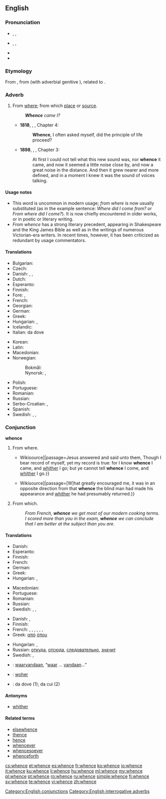 ==English==
{{was wotd|2012|November|9}}
===Pronunciation===
* {{enPR|hwĕns}}, {{IPA|/ʍɛns/}}, {{X-SAMPA|/WEns/}}
* {{qualifier|in accents with the [[wine-whine merger]]}} {{enPR|wĕns}}, {{IPA|/wɛns/}}, {{X-SAMPA|/wEns/}}
* {{audio|en-us-whence.ogg|Audio (US)}}
* {{rhymes|ɛns}}

===Etymology===
From {{etyl|enm|en}} {{term|whennes|lang=enm}}, from {{etyl|ang|en}} {{term|hwanone|lang=ang}} (with adverbial genitive {{term|-s|lang=en}}), related to {{term|hwænne|lang=ang}}.

===Adverb===
{{en-adv|-}}

# From [[where]]; from which [[place]] or [[source]].
#: '''''Whence''' came I?''
#* '''1818''', {{w|Mary Shelley}}, {{w|Frankenstein|''Frankenstein''}}, Chapter 4:
#*: '''Whence''', I often asked myself, did the principle of life proceed?
#* '''1898''', {{w|J. Meade Falkner}}, {{w|Moonfleet|''Moonfleet''}}, Chapter 3:
#*: At first I could not tell what this new sound was, nor '''whence''' it came, and now it seemed a little noise close by, and now a great noise in the distance. And then it grew nearer and more defined, and in a moment I knew it was the sound of voices talking.

====Usage notes====
* This word is uncommon in modern usage; ''from where'' is now usually substituted (as in the example sentence: ''Where did I come from?'' or ''From where did I come?''). It is now chiefly encountered in older works, or in poetic or literary writing.
* ''From whence'' has a strong literary precedent, appearing in Shakespeare and the King James Bible as well as in the writings of numerous Victorian-era writers. In recent times, however, it has been criticized as redundant by usage commentators.

====Translations====
{{trans-top|From where; from which place or source}}
* Bulgarian: {{t+|bg|откъде|tr=otkădé|sc=Cyrl}}
* Czech: {{t+|cs|odkud}}
* Danish: {{t-|da|hvorfra}}, {{t-|da|hvoraf}}, {{t-|da|hveden}}
* Dutch: {{t+|nl|waarvandaan}}
* Esperanto: {{t-|eo|de kie}}
* Finnish: {{t+|fi|mistä}}
* Fore: {{tø|for|forrt}}, {{tø|for|gerrt}}
* French: {{t+|fr|d'où}}
* Georgian: {{t-|ka|საიდან|sc=Geor}}
* German: {{t+|de|woher}}
* Greek: {{t+|el|αφού|tr=afoú}}
* Hungarian: {{t+|hu|honnan}}, {{t-|hu|honnét}}
* Icelandic: {{t+|is|hvaðan}}
* Italian: da dove
{{trans-mid}}
* Korean: {{t-|ko|어디서|tr=eo-di-seo|sc=Kore}}
* Latin: {{t+|la|unde}}
* Macedonian: {{t-|mk|од каде|tr=od káde|sc=Cyrl}}
* Norwegian:
*: Bokmål: {{t-|nb|hvorfra}}
*: Nynorsk: {{t-|nn|kvar ifrå}}, {{t-|nn|kor ifrå}}
* Polish: {{t+|pl|skąd}}
* Portuguese: {{t+|pt|donde}}
* Romanian: {{t-|ro|de unde}}
* Russian: {{t+|ru|откуда}}
* Serbo-Croatian: {{t-|sh|odakle}}, {{t-|sh|otkud}}
* Spanish: {{t-SOP|es|[[de]] [[donde]]}}
* Swedish: {{t+|sv|varifrån}}, {{t-|sv|var i från}}, {{t+|sv|vadan}}
{{trans-bottom}}

===Conjunction===
'''whence'''

# From where.
#* {{quote-book|year=1611|title=King James Bible|section=John 8:14|url=[s:Bible (King James)/John{{!}}Wikisource]|passage=Jesus answered and said unto them, Though I bear record of myself, yet my record is true: for I know '''whence''' I came, and [[whither]] I go; but ye cannot tell '''whence''' I come, and [[whither]] I go.}}
#* {{quote-book|year=1883|author=Robert Louis Stevenson|title=Treasure Island|chapter=The Sea-chest|url=[s:Treasure Island/Chapter 4{{!}}Wikisource]|passage=[W]hat greatly encouraged me, it was in an opposite direction from that '''whence''' the blind man had made his appearance and [[whither]] he had presumably returned.}}
# {{context|literary|poetic|lang=en}} From which.
#: ''From French, '''whence''' we get most of our modern cooking terms.''
#: ''I scored more than you in the exam, '''whence''' we can conclude that I am better at the subject than you are.''

====Translations====
{{trans-top|From where}}
* Danish: {{t-|da|hvorfra}}
* Esperanto: {{t-|eo|el kie}}
* Finnish: {{t+|fi|mistä}}
* French: {{t+|fr|d'où}}
* German: {{t+|de|woher}}
* Greek: {{t-|el|από πού}}
* Hungarian: {{t+|hu|ahonnan}}, {{t+|hu|ahonnét}}
{{trans-mid}}
* Macedonian: {{t-|mk|откаде|tr=ótkade|sc=Cyrl}}
* Portuguese: {{t-|pt|de onde}}
* Romanian: {{t-|ro|de unde}}
* Russian: {{t+|ru|откуда}}
* Swedish: {{t+|sv|varifrån}}, {{t-|sv|var i från}}, {{t+|sv|vadan}}
{{trans-bottom}}
{{trans-top|From which}}
* Danish: {{t-|da|hvorfra}}, {{t-|da|hvoraf}}
* Finnish: {{t+|fi|mistä}}
* French: {{t+|fr|d'où}}, {{t+|fr|duquel|m}}, {{t+|fr|desquels|m-p}}, {{t+|fr|de laquelle|f}}, {{t+|fr|desquelles|f-p}}, {{t+|fr|dont}}, {{t-|fr|ce dont}}
* Greek: [[από]] [[όπου]]
{{trans-mid}}
* Hungarian: {{t+|hu|ahonnan}}, {{t-|hu|amiből}}
* Russian: [[откуда]], [[отсюда]], [[следовательно]], [[значит]]
* Swedish: {{t+|sv|varav}}, {{t-|sv|var av}}
{{trans-bottom}}

{{checktrans-top}}
* {{ttbc|nl}}: [[waarvandaan]], “[[waar]] … [[vandaan]]…”
* {{ttbc|de}}: [[woher]]
* {{ttbc|it}}: da dove (1); da cui (2)
{{trans-mid}}
{{trans-bottom}}

====Antonyms====
* [[whither]]

====Related terms====
* [[elsewhence]]
* [[thence]]
* [[hence]]
* [[whencever]]
* [[whencesoever]]
* [[whenceforth]]

[[Category:English conjunctions]]
[[Category:English interrogative adverbs]]

[[cs:whence]]
[[et:whence]]
[[es:whence]]
[[fr:whence]]
[[ko:whence]]
[[io:whence]]
[[it:whence]]
[[ku:whence]]
[[li:whence]]
[[hu:whence]]
[[ml:whence]]
[[my:whence]]
[[pl:whence]]
[[pt:whence]]
[[ro:whence]]
[[ru:whence]]
[[simple:whence]]
[[fi:whence]]
[[sv:whence]]
[[te:whence]]
[[vi:whence]]
[[zh:whence]]